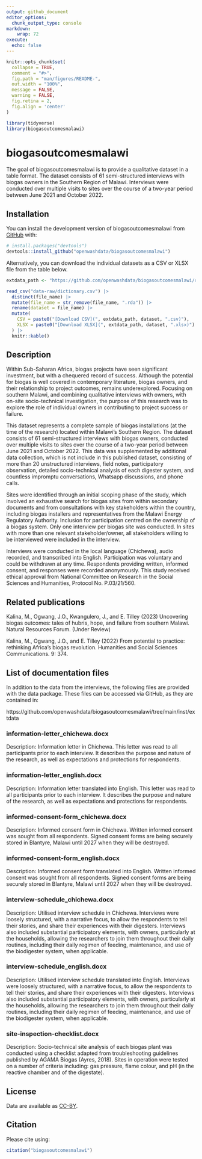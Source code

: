 ```yaml
---
output: github_document
editor_options: 
  chunk_output_type: console
markdown: 
    wrap: 72
execute:
  echo: false
---
```


<!-- README.md is generated from README.Rmd. Please edit that file -->

```r
knitr::opts_chunk$set(
  collapse = TRUE,
  comment = "#>",
  fig.path = "man/figures/README-",
  out.width = "100%",
  message = FALSE,
  warning = FALSE,
  fig.retina = 2,
  fig.align = 'center'
)

library(tidyverse)
library(biogasoutcomesmalawi)

```

# biogasoutcomesmalawi 

<!-- badges: start -->

<!-- badges: end -->

The goal of biogasoutcomesmalawi  is to provide a qualitative dataset in a table format. The dataset consists of 61 semi-structured interviews with biogas owners in the Southern Region of Malawi. Interviews were conducted over multiple visits to sites over the course of a two-year period between June 2021 and October 2022.

## Installation

You can install the development version of biogasoutcomesmalawi from [GitHub](https://github.com/) with:

``` r
# install.packages("devtools")
devtools::install_github("openwashdata/biogasoutcomesmalawi")
```

Alternatively, you can download the individual datasets as a CSV or XLSX file from the table below.

```r

extdata_path <- "https://github.com/openwashdata/biogasoutcomesmalawi/raw/main/inst/extdata/"

read_csv("data-raw/dictionary.csv") |> 
  distinct(file_name) |> 
  mutate(file_name = str_remove(file_name, ".rda")) |> 
  rename(dataset = file_name) |> 
  mutate(
    CSV = paste0("[Download CSV](", extdata_path, dataset, ".csv)"),
    XLSX = paste0("[Download XLSX](", extdata_path, dataset, ".xlsx)")
  ) |> 
  knitr::kable()

```

## Description

Within Sub-Saharan Africa, biogas projects have seen significant investment, but with a chequered record of success. Although the potential for biogas is well covered in contemporary literature, biogas owners, and their relationship to project outcomes, remains underexplored. Focusing on southern Malawi, and combining qualitative interviews with owners, with on-site socio-technical investigation, the purpose of this research was to explore the role of individual owners in contributing to project success or failure. 

This dataset represents a complete sample of biogas installations (at the time of the research) located within Malawi’s Southern Region. The dataset consists of 61 semi-structured interviews with biogas owners, conducted over multiple visits to sites over the course of a two-year period between June 2021 and October 2022. This data was supplemented by additional data collection, which is not include in this published dataset, consisting of more than 20 unstructured interviews, field notes, participatory observation, detailed socio-technical analysis of each digester system, and countless impromptu conversations, Whatsapp discussions, and phone calls. 

Sites were identified through an initial scoping phase of the study, which involved an exhaustive search for biogas sites from within secondary documents and from consultations with key stakeholders within the country, including biogas installers and representatives from the Malawi Energy Regulatory Authority. Inclusion for participation centred on the ownership of a biogas system. Only one interview per biogas site was conducted. In sites with more than one relevant stakeholder/owner, all stakeholders willing to be interviewed were included in the interview. 

Interviews were conducted in the local language (Chichewa), audio recorded, and transcribed into English. Participation was voluntary and could be withdrawn at any time. Respondents providing written, informed consent, and responses were recorded anonymously. This study received ethical approval from National Committee on Research in the Social Sciences and Humanities, Protocol No. P.03/21/560.

## Related publications

Kalina, M., Ogwang, J.O., Kwangulero, J., and E. Tilley (2023) Uncovering biogas outcomes: tales of hubris, hope, and failure from southern Malawi. Natural Resources Forum. (Under Review)

Kalina, M., Ogwang, J.O., and E. Tilley (2022) From potential to practice: rethinking Africa’s biogas revolution. Humanities and Social Sciences Communications. 9: 374.

## List of documentation files

In addition to the data from the interviews, the following files are provided with the data package. These files can be accessed via GitHub, as they are contained in:

https://github.com/openwashdata/biogasoutcomesmalawi/tree/main/inst/extdata

### information-letter_chichewa.docx

Description: Information letter in Chichewa. This letter was read to all participants prior to each interview. It describes the purpose and nature of the research, as well as expectations and protections for respondents.

### information-letter_english.docx

Description: Information letter translated into English. This letter was read to all participants prior to each interview. It describes the purpose and nature of the research, as well as expectations and protections for respondents.

### informed-consent-form_chichewa.docx

Description: Informed consent form in Chichewa. Written informed consent was sought from all respondents. Signed consent forms are being securely stored in Blantyre, Malawi until 2027 when they will be destroyed.

### informed-consent-form_english.docx

Description: Informed consent form translated into English. Written informed consent was sought from all respondents. Signed consent forms are being securely stored in Blantyre, Malawi until 2027 when they will be destroyed.

### interview-schedule_chichewa.docx

Description: Utilised interview schedule in Chichewa. Interviews were loosely structured, with a narrative focus, to allow the respondents to tell their stories, and share their experiences with their digesters. Interviews also included substantial participatory elements, with owners, particularly at the households, allowing the researchers to join them throughout their daily routines, including their daily regimen of feeding, maintenance, and use of the biodigester system, when applicable. 

### interview-schedule_english.docx

Description: Utilised interview schedule translated into English. Interviews were loosely structured, with a narrative focus, to allow the respondents to tell their stories, and share their experiences with their digesters. Interviews also included substantial participatory elements, with owners, particularly at the households, allowing the researchers to join them throughout their daily routines, including their daily regimen of feeding, maintenance, and use of the biodigester system, when applicable.

### site-inspection-checklist.docx

Description: Socio-technical site analysis of each biogas plant was conducted using a checklist adapted from troubleshooting guidelines published by AGAMA Biogas (Ayres, 2018). Sites in operation were tested on a number of criteria including: gas pressure, flame colour, and pH (in the reactive chamber and of the digestate).

## License

Data are available as
[CC-BY](https://github.com/openwashdata/biogasoutcomesmalawi/blob/main/LICENSE.md).

## Citation

Please cite using:

```r
citation("biogasoutcomesmalawi")
```
